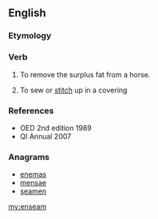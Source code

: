 ==English==

===Etymology===
{{prefix|en|seam}}

===Verb===
{{en-verb}}

# {{context|obsolete}} To remove the surplus fat from a horse.
# {{context|obsolete}} To sew or [[stitch]] up in a covering

===References===
* OED 2nd edition 1989
* QI Annual 2007

===Anagrams===
* [[enemas#English|enemas]]
* [[mensae#English|mensae]]
* [[seamen#English|seamen]]

[[my:enseam]]